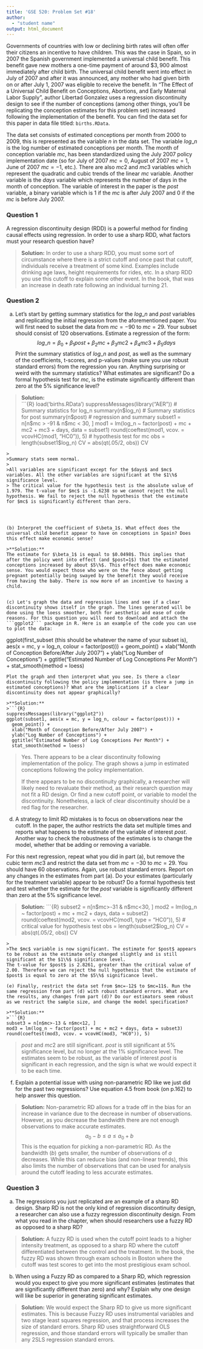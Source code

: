 ```yaml
---
title: 'GSE 520: Problem Set #18'
author: 
  - "student name"
output: html_document
---
```


Governments of countries with low or declining birth rates will often offer their citizens an incentive to have children. This was the case in Spain, so in 2007 the Spanish government implemented a universal child benefit. This benefit gave new mothers a one-time payment of around $\$3,900$ almost immediately after child birth. The universal child benefit went into effect in July of 2007 and after it was announced, any mother who had given birth on or after July 1, 2007 was eligible to receive the benefit. In "The Effect of a Universal Child Benefit on Conceptions, Abortions, and Early Maternal Labor Supply", author Libertad Gonzalez uses a regression discontinuity design to see if the number of conceptions (among other things, you'll be replicating the conception estimates for this problem set) increased following the implementation of the benefit. You can find the data set for this paper in data file titled: ```births.RData```.

The data set consists of estimated conceptions per month from 2000 to 2009, this is represented as the variable $n$ in the data set. The variable $log\_n$ is the log number of estimated conceptions per month. The month of conception variable $mc$, has been standardized using the July 2007 policy implementation date (so for July of 2007 $mc=0$, August of 2007 $mc=1$, June of 2007 $mc=-1$, etc.). There are also $mc2$ and $mc3$ variables which represent the quadratic and cubic trends of the linear $mc$ variable. Another variable is the $days$ variable which represents the number of days in the month of conception. The variable of interest in the paper is the $post$ variable, a binary variable which is $1$ if the $mc$ is after July 2007 and $0$ if the $mc$ is before July 2007.

### Question 1  

A regression discontinuity design (RDD) is a powerful method for finding causal effects using regression. In order to use a sharp RDD, what factors must your research question have?

>**Solution:**
In order to use a sharp RDD, you must some sort of circumstance where there is a strict cutoff and once past that cutoff, individuals receive a treatment of some kind. Examples include drinking age laws, height requirements for rides, etc. In a sharp RDD you use this cutoff to explain some other event. In the book, that was an increase in death rate following an individual turning 21. 


### Question 2  

(a) Let's start by getting summary statistics for the $log\_n$ and $post$ variables and replicating the initial regression from the aforementioned paper. You will first need to subset the data from $mc=-90$ to $mc = 29$. Your subset should consist of 120 observations. Estimate a regression of the form: 
$$log\_n = \beta_0 + \beta_1 post + \beta_2 mc + \beta_3 mc2 + \beta_4 mc3 + \beta_5 days$$
Print the summary statistics of $log\_n$ and $post$, as well as the summary of the coefficients, t-scores, and p-values (make sure you use robust standard errors) from the regression you ran. Anything surprising or weird with the summary statistics? What estimates are significant? Do a formal hypothesis test for $mc$, is the estimate significantly different than zero at the $5\%$ significance level?

>**Solution:**  
>```{R}
load('births.RData')
suppressMessages(library("AER"))
# Summary statistics for log_n
summary(n$log_n)
# Summary statistics for post
summary(n$post)
# regression and summary
subset1 = n[n$mc > -91 & n$mc < 30, ]
mod1 = lm(log_n ~ factor(post) + mc + mc2 + mc3 + days, data = subset1)
round(coeftest(mod1, vcov. = vcovHC(mod1, "HC0")), 5)
# hypothesis test for mc
obs = length(subset1$log_n)
CV = abs(qt(.05/2, obs))
CV
```
>
>Summary stats seem normal.
>
>All variables are significant except for the $days$ and $mc$ variables. All the other variables are significant at the $1\%$ significance level.
> The critical value for the hypothesis test is the absolute value of 1.979. The t-value for $mc$ is -1.6238 so we cannot reject the null hypothesis. We fail to reject the null hypothesis that the estimate for $mc$ is significantly different than zero.




(b) Interpret the coefficient of $\beta_1$. What effect does the universal child benefit appear to have on conceptions in Spain? Does this effect make economic sense?

>**Solution:**  
The estimate for $\beta_1$ is equal to $0.0498$. This implies that after the policy went into effect (and $post=1$) that the estimated conceptions increased by about $5\%$. This effect does make economic sense. You would expect those who were on the fence about getting pregnant potentially being swayed by the benefit they would receive from having the baby. There is now more of an incentive to having a child.


(c) Let's graph the data and regression lines and see if a clear discontinuity shows itself in the graph. The lines generated will be done using the loess smoother, both for aesthetic and ease of code reasons. For this question you will need to download and attach the ```ggplot2``` package in R. Here is an example of the code you can use to plot the data: 
```
ggplot(first_subset (this should be whatever the name of your subset is), aes(x = mc, y = log_n, colour = factor(post))) + 
  geom_point() + 
  xlab("Month of Conception Before/After July 2007") + 
  ylab("Log Number of Conceptions") + 
  ggtitle("Estimated Number of Log Conceptions Per Month") + 
  stat_smooth(method = loess)
```
Plot the graph and then interpret what you see. Is there a clear discontinuity following the policy implementation (is there a jump in estimated conceptions)? What are the implications if a clear discontinuity does not appear graphically?

>**Solution:**  
>```{R}
suppressMessages(library("ggplot2"))
ggplot(subset1, aes(x = mc, y = log_n, colour = factor(post))) + 
  geom_point() + 
  xlab("Month of Conception Before/After July 2007") + 
  ylab("Log Number of Conceptions") + 
  ggtitle("Estimated Number of Log Conceptions Per Month") + 
  stat_smooth(method = loess)
```
>
>Yes. There appears to be a clear discontinuity following implementation of the policy. The graph shows a jump in estimated conceptions following the policy implementation.
>
>If there appears to be no discontinuity graphically, a researcher will likely need to revaluate their method, as their research question may not fit a RD design. Or find a new cutoff point, or variable to model the discontinuity. Nonetheless, a lack of clear discontinuity should be a red flag for the researcher.


(d) A strategy to limit RD mistakes is to focus on observations near the cutoff. In the paper, the author restricts the data set multiple times and reports what happens to the estimate of the variable of interest $post$. Another way to check the robustness of the estimates is to change the model, whether that be adding or removing a variable.

For this next regression, repeat what you did in part (a), but remove the cubic term $mc3$ and restrict the data set from $mc=-30$ to $mc=29$. You should have 60 observations. Again, use robust standard errors. Report on any changes in the estimates from part (a). Do your estimates (particularly for the treatment variable) appear to be robust? Do a formal hypothesis test and test whether the estimate for the $post$ variable is significantly different than zero at the $5\%$ significance level.

>**Solution:**
>```{R}
subset2 = n[n$mc>-31 & n$mc<30, ]
mod2 = lm(log_n ~ factor(post) + mc + mc2 + days, data = subset2)
round(coeftest(mod2, vcov. = vcovHC(mod1, type = "HC0")), 5)
# critical value for hypothesis test
obs = length(subset2$log_n)
CV = abs(qt(.05/2, obs))
CV
```
>
>The $mc$ variable is now significant. The estimate for $post$ appears to be robust as the estimate only changed slightly and is still significant at the $1\%$ significance level.
The t-value for $post$ is 2.8261, greater than the critical value of 2.00. Therefore we can reject the null hypothesis that the estimate of $post$ is equal to zero at the $5\%$ significance level.

(e) Finally, restrict the data set from $mc=-12$ to $mc=11$. Run the same regression from part (d) with robust standard errors. What are the results, any changes from part (d)? Do our estimators seem robust as we restrict the sample size, and change the model specification?

>**Solution:**
>```{R}
subset3 = n[n$mc>-13 & n$mc<12, ]
mod3 = lm(log_n ~ factor(post) + mc + mc2 + days, data = subset3)
round(coeftest(mod3, vcov. = vcovHC(mod3, "HC0")), 5)
```
>
>$post$ and $mc2$ are still significant. $post$ is still significant at $5\%$ significance level, but no longer at the $1\%$ significance level. The estimates seem to be robust, as the variable of interest $post$ is significant in each regression, and the sign is what we would expect it to be each time.

(f) Explain a potential issue with using non-parametric RD like we just did for the past two regressions? Use equation 4.5 from book (on p.162) to help answer this question.

>**Solution:**
Non-parametric RD allows for a trade off in the bias for an increase in variance due to the decrease in number of observations. However, as you decrease the bandwidth there are not enough observations to make accurate estimates. 
$$ a_0 - b \leq a \leq a_0 + b$$
This is the equation for picking a non-parametric RD. As the bandwidth ($b$) gets smaller, the number of observations of $a$ decreases. While this can reduce bias (and non-linear trends), this also limits the number of observations that can be used for analysis around the cutoff leading to less accurate estimates.

### Question 3

(a) The regressions you just replicated are an example of a sharp RD design. Sharp RD is not the only kind of regression discontinuity design, a researcher can also use a fuzzy regression discontinuity design. From what you read in the chapter, when should researchers use a fuzzy RD as opposed to a sharp RD?

>**Solution:**
A fuzzy RD is used when the cutoff point leads to a higher intensity treatment, as opposed to a sharp RD where the cutoff differentiated between the control and the treatment. In the book, the fuzzy RD was shown through exam schools in Boston where the cutoff was test scores to get into the most prestigious exam school.


(b) When using a Fuzzy RD as compared to a Sharp RD, which regression would you expect to give you more significant estimates (estimates that are significantly different than zero) and why? Explain why one design will like be superior in generating significant estimates.

>**Solution:**
We would expect the Sharp RD to give us more significant estimates. This is because Fuzzy RD uses instrumental variables and two stage least squares regression, and that process increases the size of standard errors. Sharp RD uses straightforward OLS regression, and those standard errors will typically be smaller than any 2SLS regression standard errors.

